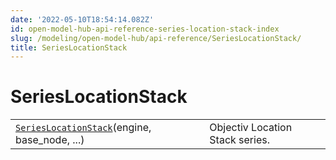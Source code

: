 ```yaml
---
date: '2022-05-10T18:54:14.082Z'
id: open-model-hub-api-reference-series-location-stack-index
slug: /modeling/open-model-hub/api-reference/SeriesLocationStack/
title: SeriesLocationStack
---
```


# SeriesLocationStack

<div className="table-autosummary">

|                                                   |                                                                                                                                                                                                                        |
| ------------------------------------------------- | --------------------------------------------------------------------------------------------------------------------------------------------------------------------------------------------------------------------- |
| [`SeriesLocationStack`](/modeling/open-model-hub/api-reference/SeriesLocationStack/modelhub.SeriesLocationStack.mdx)(engine, base_node, ...)       | Objectiv Location Stack series.                                                                                                                                                                                        |


</div>
